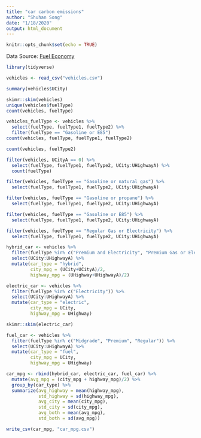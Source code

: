 ```yaml
---
title: "car carbon emissions"
author: "Shuhan Song"
date: "1/18/2020"
output: html_document
---
```


```r
knitr::opts_chunk$set(echo = TRUE)
```

Data Source: [Fuel Economy](https://www.fueleconomy.gov/feg/download.shtml)

```r
library(tidyverse)
```

```r
vehicles <- read_csv("vehicles.csv")

summary(vehicles$UCity)
```

```r
skimr::skim(vehicles)
unique(vehicles$fuelType)
count(vehicles, fuelType)
```

```r
vehicles_fuelType <- vehicles %>% 
  select(fuelType, fuelType1, fuelType2) %>% 
  filter(fuelType == "Gasoline or E85") 
count(vehicles, fuelType, fuelType1, fuelType2)
```

```r
count(vehicles, fuelType2)

filter(vehicles, UCityA == 0) %>% 
  select(fuelType, fuelType1, fuelType2, UCity:UHighwayA) %>% 
  count(fuelType)

filter(vehicles, fuelType == "Gasoline or natural gas") %>% 
  select(fuelType, fuelType1, fuelType2, UCity:UHighwayA)

filter(vehicles, fuelType == "Gasoline or propane") %>% 
  select(fuelType, fuelType1, fuelType2, UCity:UHighwayA)

filter(vehicles, fuelType == "Gasoline or E85") %>% 
  select(fuelType, fuelType1, fuelType2, UCity:UHighwayA)

filter(vehicles, fuelType == "Regular Gas or Electricity") %>% 
  select(fuelType, fuelType1, fuelType2, UCity:UHighwayA)
```


```r
hybrid_car <- vehicles %>% 
  filter(fuelType %in% c("Premium and Electricity", "Premium Gas or Electricity", "Regular Gas and Electricity", "Regular Gas or Electricity")) %>% 
  select(UCity:UHighwayA) %>% 
  mutate(car_type = "hybrid",
         city_mpg = (UCity+UCityA)/2,
         highway_mpg = (UHighway+UHighwayA)/2)

electric_car <- vehicles %>% 
  filter(fuelType %in% c("Electricity")) %>% 
  select(UCity:UHighwayA) %>% 
  mutate(car_type = "electric",
         city_mpg = UCity,
         highway_mpg = UHighway)

skimr::skim(electric_car)

fuel_car <- vehicles %>% 
  filter(fuelType %in% c("Midgrade", "Premium", "Regular")) %>% 
  select(UCity:UHighwayA) %>% 
  mutate(car_type = "fuel",
         city_mpg = UCity,
         highway_mpg = UHighway)

car_mpg <- rbind(hybrid_car, electric_car, fuel_car) %>% 
  mutate(avg_mpg = (city_mpg + highway_mpg)/2) %>% 
  group_by(car_type) %>% 
  summarize(avg_highway = mean(highway_mpg),
            std_highway = sd(highway_mpg),
            avg_city = mean(city_mpg),
            std_city = sd(city_mpg),
            avg_both = mean(avg_mpg),
            std_both = sd(avg_mpg))

write_csv(car_mpg, "car_mpg.csv")
```

